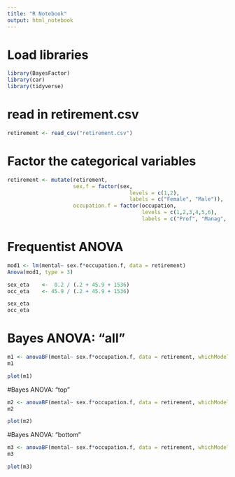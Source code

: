 ```yaml
---
title: "R Notebook"
output: html_notebook
---
```



# Load libraries
```r
library(BayesFactor)
library(car)
library(tidyverse)
```

# read in retirement.csv
```r
retirement <- read_csv("retirement.csv")
```

# Factor the categorical variables
```r
retirement <- mutate(retirement,
                     sex.f = factor(sex, 
                                       levels = c(1,2), 
                                       labels = c("Female", "Male")),
                     occupation.f = factor(occupation, 
                                           levels = c(1,2,3,4,5,6), 
                                           labels = c("Prof", "Manag", "nonmanual", "Skilled", "Semi-Skilled", "Unskilled")))
```

# Frequentist  ANOVA
```r
mod1 <- lm(mental~ sex.f*occupation.f, data = retirement)
Anova(mod1, type = 3)
```

```r
sex_eta    <-  0.2 / (.2 + 45.9 + 1536)
occ_eta    <- 45.9 / (.2 + 45.9 + 1536)

sex_eta
occ_eta   
```



# Bayes ANOVA: "all"
```r

m1 <- anovaBF(mental~ sex.f*occupation.f, data = retirement, whichModels = "all", progress = FALSE)
m1


```


```r
plot(m1)
```





#Bayes ANOVA: "top"
```r

m2 <- anovaBF(mental~ sex.f*occupation.f, data = retirement, whichModels = "top", progress = FALSE)
m2

```

```r
plot(m2)
```



#Bayes ANOVA: "bottom"
```r
m3 <- anovaBF(mental~ sex.f*occupation.f, data = retirement, whichModels = "bottom", progress = FALSE)
m3

```

```r
plot(m3)
```






